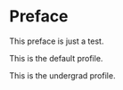 # Preface {-}

This preface is just a test.

::: {.content-visible unless-profile="undergrad"}
This is the default profile.
:::
::: {.content-visible when-profile="undergrad"}
This is the undergrad profile.
:::

